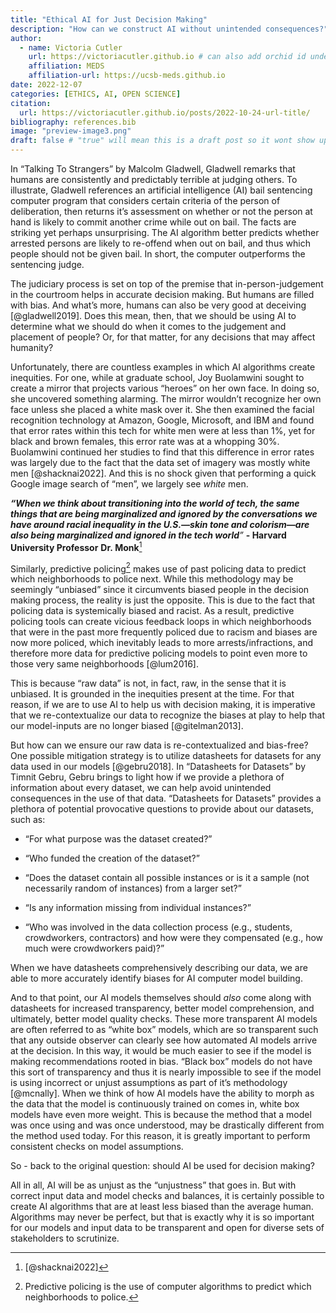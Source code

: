 ```yaml
---
title: "Ethical AI for Just Decision Making"
description: "How can we construct AI without unintended consequences?"
author:
  - name: Victoria Cutler
    url: https://victoriacutler.github.io # can also add orchid id under here
    affiliation: MEDS 
    affiliation-url: https://ucsb-meds.github.io
date: 2022-12-07
categories: [ETHICS, AI, OPEN SCIENCE]
citation:
  url: https://victoriacutler.github.io/posts/2022-10-24-url-title/
bibliography: references.bib
image: "preview-image3.png"
draft: false # "true" will mean this is a draft post so it wont show up on my site
---
```


In "Talking To Strangers" by Malcolm Gladwell, Gladwell remarks that humans are consistently and predictably terrible at judging others. To illustrate, Gladwell references an artificial intelligence (AI) bail sentencing computer program that considers certain criteria of the person of deliberation, then returns it's assessment on whether or not the person at hand is likely to commit another crime while out on bail. The facts are striking yet perhaps unsurprising. The AI algorithm better predicts whether arrested persons are likely to re-offend when out on bail, and thus which people should not be given bail. In short, the computer outperforms the sentencing judge.

The judiciary process is set on top of the premise that in-person-judgement in the courtroom helps in accurate decision making. But humans are filled with bias. And what's more, humans can also be very good at deceiving [@gladwell2019]. Does this mean, then, that we should be using AI to determine what we should do when it comes to the judgement and placement of people? Or, for that matter, for any decisions that may affect humanity?

Unfortunately, there are countless examples in which AI algorithms create inequities. For one, while at graduate school, Joy Buolamwini sought to create a mirror that projects various "heroes" on her own face. In doing so, she uncovered something alarming. The mirror wouldn't recognize her own face unless she placed a white mask over it. She then examined the facial recognition technology at Amazon, Google, Microsoft, and IBM and found that error rates within this tech for white men were at less than 1%, yet for black and brown females, this error rate was at a whopping 30%. Buolamwini continued her studies to find that this difference in error rates was largely due to the fact that the data set of imagery was mostly white men [@shacknai2022]. And this is no shock given that performing a quick Google image search of "men", we largely see *white* men.

***"When we think about transitioning into the world of tech, the same things that are being marginalized and ignored by the conversations we have around racial inequality in the U.S.---skin tone and colorism---are also being marginalized and ignored in the tech world**"* **- Harvard University Professor** **Dr. Monk**[^1]

[^1]: [@shacknai2022]

Similarly, predictive policing[^2] makes use of past policing data to predict which neighborhoods to police next. While this methodology may be seemingly "unbiased" since it circumvents biased people in the decision making process, the reality is just the opposite. This is due to the fact that policing data is systemically biased and racist. As a result, predictive policing tools can create vicious feedback loops in which neighborhoods that were in the past more frequently policed due to racism and biases are now more policed, which inevitably leads to more arrests/infractions, and therefore more data for predictive policing models to point even more to those very same neighborhoods [@lum2016].

[^2]: Predictive policing is the use of computer algorithms to predict which neighborhoods to police.

This is because "raw data" is not, in fact, raw, in the sense that it is unbiased. It is grounded in the inequities present at the time. For that reason, if we are to use AI to help us with decision making, it is imperative that we re-contextualize our data to recognize the biases at play to help that our model-inputs are no longer biased [@gitelman2013].

But how can we ensure our raw data is re-contextualized and bias-free? One possible mitigation strategy is to utilize datasheets for datasets for any data used in our models [@gebru2018]. In "Datasheets for Datasets" by Timnit Gebru, Gebru brings to light how if we provide a plethora of information about every dataset, we can help avoid unintended consequences in the use of that data. "Datasheets for Datasets" provides a plethora of potential provocative questions to provide about our datasets, such as:

-   "For what purpose was the dataset created?"

-   "Who funded the creation of the dataset?"

-   "Does the dataset contain all possible instances or is it a sample (not necessarily random of instances) from a larger set?"

-   "Is any information missing from individual instances?"

-   "Who was involved in the data collection process (e.g., students, crowdworkers, contractors) and how were they compensated (e.g., how much were crowdworkers paid)?"

When we have datasheets comprehensively describing our data, we are able to more accurately identify biases for AI computer model building.

And to that point, our AI models themselves should *also* come along with datasheets for increased transparency, better model comprehension, and ultimately, better model quality checks. These more transparent AI models are often referred to as "white box" models, which are so transparent such that any outside observer can clearly see how automated AI models arrive at the decision. In this way, it would be much easier to see if the model is making recommendations rooted in bias. "Black box" models do not have this sort of transparency and thus it is nearly impossible to see if the model is using incorrect or unjust assumptions as part of it's methodology [@mcnally]. When we think of how AI models have the ability to morph as the data that the model is continuously trained on comes in, white box models have even more weight. This is because the method that a model was once using and was once understood, may be drastically different from the method used today. For this reason, it is greatly important to perform consistent checks on model assumptions.

So - back to the original question: should AI be used for decision making?

All in all, AI will be as unjust as the "unjustness" that goes in. But with correct input data and model checks and balances, it is certainly possible to create AI algorithms that are at least less biased than the average human. Algorithms may never be perfect, but that is exactly why it is so important for our models and input data to be transparent and open for diverse sets of stakeholders to scrutinize.
